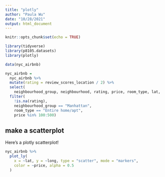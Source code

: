 ```yaml
---
title: "plotly"
author: "Paula Wu"
date: "10/28/2021"
output: html_document
---
```


```r
knitr::opts_chunk$set(echo = TRUE)
```

```r
library(tidyverse)
library(p8105.datasets)
library(plotly)
```
```r
data(nyc_airbnb)

nyc_airbnb = 
  nyc_airbnb %>% 
  mutate(rating = review_scores_location / 2) %>%
  select(
    neighbourhood_group, neighbourhood, rating, price, room_type, lat, long) %>%
  filter(
    !is.na(rating), 
    neighbourhood_group == "Manhattan",
    room_type == "Entire home/apt",
    price %in% 100:500)
```


## make a scatterplot

Here's a plotly scatterplot!

```r
nyc_airbnb %>% 
  plot_ly(
    x = ~lat, y = ~long, type = "scatter", mode = "markers",
    color = ~price, alpha = 0.5
  )
```

